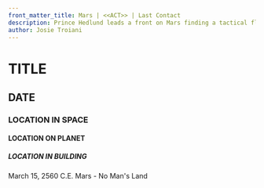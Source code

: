 ```yaml
---
front_matter_title: Mars | <<ACT>> | Last Contact
description: Prince Hedlund leads a front on Mars finding a tactical flaw in the T.F. military
author: Josie Troiani
---
```

# TITLE

## DATE

### LOCATION IN SPACE

#### LOCATION ON PLANET

##### LOCATION IN BUILDING

March 15, 2560 C.E.
Mars - No Man's Land
